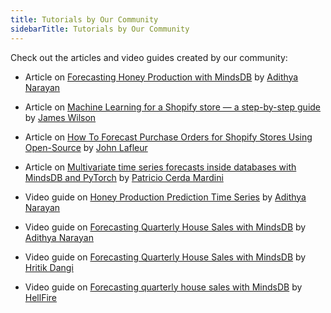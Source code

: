 ```yaml
---
title: Tutorials by Our Community
sidebarTitle: Tutorials by Our Community
---
```


Check out the articles and video guides created by our community:

- Article on [Forecasting Honey Production with MindsDB](https://dev.to/narayanadithya/using-mindsdb-for-time-series-forecasting-honey-production-in-the-usa-4p05)
  by [Adithya Narayan](https://github.com/NarayanAdithya)

- Article on [Machine Learning for a Shopify store — a step-by-step guide](https://medium.com/mindsdb/machine-learning-for-a-shopify-store-a-step-by-step-guide-13d192532697)
  by [James Wilson](https://medium.com/@jameswilsonai)

- Article on [How To Forecast Purchase Orders for Shopify Stores Using Open-Source](https://medium.com/towards-data-science/how-to-forecast-purchase-orders-for-shopify-stores-using-open-source-db82afec12fe)
  by [John Lafleur](https://medium.com/@jeanlafleur)

- Article on [Multivariate time series forecasts inside databases with MindsDB and PyTorch](https://medium.com/mindsdb/multivariate-time-series-forecasts-inside-databases-with-mindsdb-and-pytorch-13745ada6b7e)
  by [Patricio Cerda Mardini](https://medium.com/@paxcema)

- Video guide on [Honey Production Prediction Time Series](https://youtu.be/WCBLotgskZg) by
  [Adithya Narayan](https://github.com/NarayanAdithya)

- Video guide on [Forecasting Quarterly House Sales with MindsDB](https://youtu.be/WCBLotgskZg)
  by [Adithya Narayan](https://github.com/NarayanAdithya)

- Video guide on [Forecasting Quarterly House Sales with MindsDB](https://youtu.be/RPisvY54Tg4)
  by [Hritik Dangi](https://www.linkedin.com/in/hritikd3/)

- Video guide on [Forecasting quarterly house sales with MindsDB](https://www.youtube.com/watch?v=dNjN52xdgVU)
  by [HellFire](https://github.com/Artemis6969)
